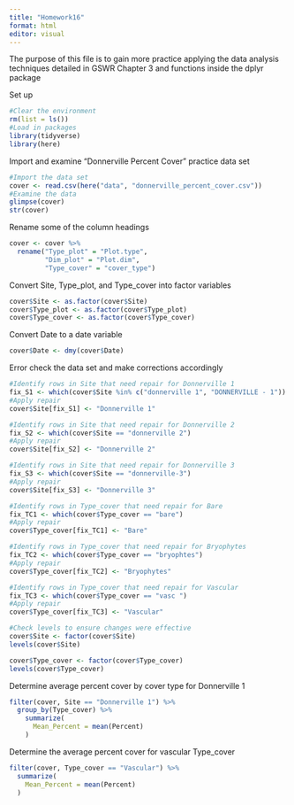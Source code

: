```yaml
---
title: "Homework16"
format: html
editor: visual
---
```


The purpose of this file is to gain more practice applying the data analysis 
techniques detailed in GSWR Chapter 3 and functions inside the dplyr package 


Set up
```r
#Clear the environment
rm(list = ls())
#Load in packages
library(tidyverse)
library(here)
```

Import and examine "Donnerville Percent Cover" practice data set 
```r
#Import the data set
cover <- read.csv(here("data", "donnerville_percent_cover.csv"))
#Examine the data
glimpse(cover)
str(cover)
```

Rename some of the column headings
```r
cover <- cover %>%
  rename("Type_plot" = "Plot.type",
         "Dim_plot" = "Plot.dim",
         "Type_cover" = "cover_type")
```

Convert Site, Type_plot, and Type_cover into factor variables 
```r
cover$Site <- as.factor(cover$Site)
cover$Type_plot <- as.factor(cover$Type_plot)
cover$Type_cover <- as.factor(cover$Type_cover)
```

Convert Date to a date variable
```r
cover$Date <- dmy(cover$Date)
```


Error check the data set and make corrections accordingly 
```r
#Identify rows in Site that need repair for Donnerville 1
fix_S1 <- which(cover$Site %in% c("donnerville 1", "DONNERVILLE - 1"))
#Apply repair 
cover$Site[fix_S1] <- "Donnerville 1"

#Identify rows in Site that need repair for Donnerville 2
fix_S2 <- which(cover$Site == "donnerville 2")
#Apply repair 
cover$Site[fix_S2] <- "Donnerville 2"

#Identify rows in Site that need repair for Donnerville 3
fix_S3 <- which(cover$Site == "donnerville-3")
#Apply repair
cover$Site[fix_S3] <- "Donnerville 3"

#Identify rows in Type_cover that need repair for Bare
fix_TC1 <- which(cover$Type_cover == "bare")
#Apply repair
cover$Type_cover[fix_TC1] <- "Bare"

#Identify rows in Type_cover that need repair for Bryophytes
fix_TC2 <- which(cover$Type_cover == "bryophtes")
#Apply repair
cover$Type_cover[fix_TC2] <- "Bryophytes"

#Identify rows in Type_cover that need repair for Vascular
fix_TC3 <- which(cover$Type_cover == "vasc ")
#Apply repair
cover$Type_cover[fix_TC3] <- "Vascular"

#Check levels to ensure changes were effective
cover$Site <- factor(cover$Site)
levels(cover$Site)

cover$Type_cover <- factor(cover$Type_cover)
levels(cover$Type_cover)
```

Determine average percent cover by cover type for Donnerville 1
```r
filter(cover, Site == "Donnerville 1") %>%
  group_by(Type_cover) %>% 
    summarize(
      Mean_Percent = mean(Percent)
    )
```

Determine the average percent cover for vascular Type_cover
```r
filter(cover, Type_cover == "Vascular") %>%
  summarize(
    Mean_Percent = mean(Percent)
  )
```